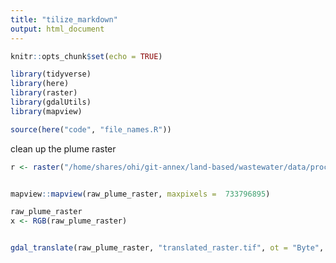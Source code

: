 ```yaml
---
title: "tilize_markdown"
output: html_document
---
```


```r
knitr::opts_chunk$set(echo = TRUE)
```

```r
library(tidyverse)
library(here)
library(raster)
library(gdalUtils)
library(mapview)
```

```r
source(here("code", "file_names.R"))
```


clean up the plume raster
```r

r <- raster("/home/shares/ohi/git-annex/land-based/wastewater/data/processed/FIO_effluent_output/plume_rasters/final_rasters/FIO_plume_final.tif")


mapview::mapview(raw_plume_raster, maxpixels =  733796895)

```

```r
raw_plume_raster
x <- RGB(raw_plume_raster)


gdal_translate(raw_plume_raster, "translated_raster.tif", ot = "Byte", expand = "rgb")


```

